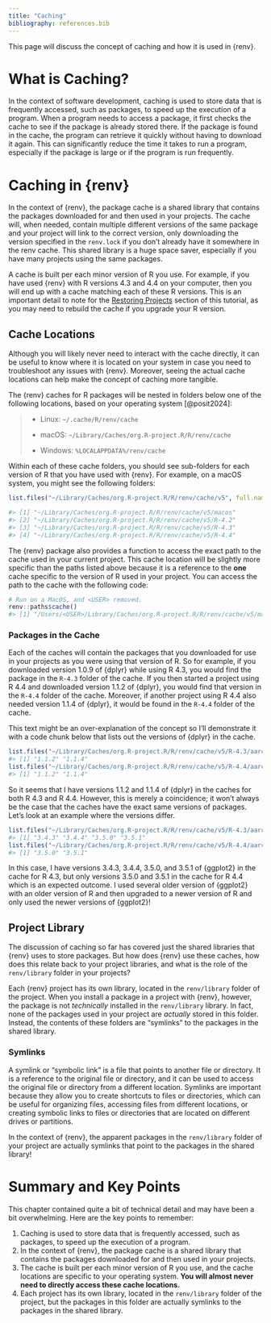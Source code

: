 ```yaml
---
title: "Caching"
bibliography: references.bib
---
```


This page will discuss the concept of caching and how it is used in {renv}.

<!-- -   briefly describe caching and the fact that there are shared libraries -->

<!-- -   discuss how {renv} uses caching -->

<!--     -   shared {renv} library for packages on local system -->

<!--     -   installation of packages, and checks for packages first in the shared library -->

<!--     -   "symlinks" to the shared library in `renv/library` -->

# What is Caching?

In the context of software development, caching is used to store data that is frequently accessed, such as packages, to speed up the execution of a program. When a program needs to access a package, it first checks the cache to see if the package is already stored there. If the package is found in the cache, the program can retrieve it quickly without having to download it again. This can significantly reduce the time it takes to run a program, especially if the package is large or if the program is run frequently.

# Caching in {renv}

In the context of {renv}, the package cache is a shared library that contains the packages downloaded for and then used in your projects. The cache will, when needed, contain multiple different versions of the same package and your project will link to the correct version, only downloading the version specified in the `renv.lock` if you don't already have it somewhere in the renv cache. This shared library is a huge space saver, especially if you have many projects using the same packages.

A cache is built per each minor version of R you use. For example, if you have used {renv} with R versions 4.3 and 4.4 on your computer, then you will end up with a cache matching each of these R versions. This is an important detail to note for the [Restoring Projects](restoring_a_project.html) section of this tutorial, as you may need to rebuild the cache if you upgrade your R version.

## Cache Locations

Although you will likely never need to interact with the cache directly, it can be useful to know where it is located on your system in case you need to troubleshoot any issues with {renv}. Moreover, seeing the actual cache locations can help make the concept of caching more tangible.

The {renv} caches for R packages will be nested in folders below one of the following locations, based on your operating system [@posit2024]:

> -   Linux: `~/.cache/R/renv/cache`
>
> -   macOS: `~/Library/Caches/org.R-project.R/R/renv/cache`
>
> -   Windows: `%LOCALAPPDATA%/renv/cache`

Within each of these cache folders, you should see sub-folders for each version of R that you have used with {renv}. For example, on a macOS system, you might see the following folders:

``` r
list.files("~/Library/Caches/org.R-project.R/R/renv/cache/v5", full.names = T)

#> [1] "~/Library/Caches/org.R-project.R/R/renv/cache/v5/macos"
#> [2] "~/Library/Caches/org.R-project.R/R/renv/cache/v5/R-4.2"
#> [3] "~/Library/Caches/org.R-project.R/R/renv/cache/v5/R-4.3"
#> [4] "~/Library/Caches/org.R-project.R/R/renv/cache/v5/R-4.4"
```

The {renv} package also provides a function to access the exact path to the cache used in your current project. This cache location will be slightly more specific than the paths listed above because it is a reference to the **one** cache specific to the version of R used in your project. You can access the path to the cache with the following code:

``` r
# Run on a MacOS, and <USER> removed. 
renv::paths$cache()
#> [1] "/Users/<USER>/Library/Caches/org.R-project.R/R/renv/cache/v5/macos/R-4.4/aarch64-apple-darwin20"
```

### Packages in the Cache

Each of the caches will contain the packages that you downloaded for use in your projects as you were using that version of R. So for example, if you downloaded version 1.0.9 of {dplyr} while using R 4.3, you would find the package in the `R-4.3` folder of the cache. If you then started a project using R 4.4 and downloaded version 1.1.2 of {dplyr}, you would find that version in the `R-4.4` folder of the cache. Moreover, if another project using R 4.4 also needed version 1.1.4 of {dplyr}, it would be found in the `R-4.4` folder of the cache.

This text might be an over-explanation of the concept so I'll demonstrate it with a code chunk below that lists out the versions of {dplyr} in the cache.

``` r
list.files("~/Library/Caches/org.R-project.R/R/renv/cache/v5/R-4.3/aarch64-apple-darwin20/dplyr")
#> [1] "1.1.2" "1.1.4"
list.files("~/Library/Caches/org.R-project.R/R/renv/cache/v5/R-4.4/aarch64-apple-darwin20/dplyr")
#> [1] "1.1.2" "1.1.4"
```

So it seems that I have versions 1.1.2 and 1.1.4 of {dplyr} in the caches for both R 4.3 and R 4.4. However, this is merely a coincidence; it won't always be the case that the caches have the exact same versions of packages. Let's look at an example where the versions differ.

``` r
list.files("~/Library/Caches/org.R-project.R/R/renv/cache/v5/R-4.3/aarch64-apple-darwin20/ggplot2")
#> [1] "3.4.3" "3.4.4" "3.5.0" "3.5.1"
list.files("~/Library/Caches/org.R-project.R/R/renv/cache/v5/R-4.4/aarch64-apple-darwin20/ggplot2")
#> [1] "3.5.0" "3.5.1"
```

In this case, I have versions 3.4.3, 3.4.4, 3.5.0, and 3.5.1 of {ggplot2} in the cache for R 4.3, but only versions 3.5.0 and 3.5.1 in the cache for R 4.4 which is an expected outcome. I used several older version of {ggplot2} with an older version of R and then upgraded to a newer version of R and only used the newer versions of {ggplot2}!

## Project Library

The discussion of caching so far has covered just the shared libraries that {renv} uses to store packages. But how does {renv} use these caches, how does this relate back to your project libraries, and what is the role of the `renv/library` folder in your projects?

Each {renv} project has its own library, located in the `renv/library` folder of the project. When you install a package in a project with {renv}, however, the package is not *technically* installed in the `renv/library` library. In fact, none of the packages used in your project are *actually* stored in this folder. Instead, the contents of these folders are "symlinks" to the packages in the shared library.

### Symlinks

A symlink or "symbolic link" is a file that points to another file or directory. It is a reference to the original file or directory, and it can be used to access the original file or directory from a different location. Symlinks are important because they allow you to create shortcuts to files or directories, which can be useful for organizing files, accessing files from different locations, or creating symbolic links to files or directories that are located on different drives or partitions.

In the context of {renv}, the apparent packages in the `renv/library` folder of your project are actually symlinks that point to the packages in the shared library!

# Summary and Key Points

This chapter contained quite a bit of technical detail and may have been a bit overwhelming. Here are the key points to remember:

1.  Caching is used to store data that is frequently accessed, such as packages, to speed up the execution of a program.
2.  In the context of {renv}, the package cache is a shared library that contains the packages downloaded for and then used in your projects.
3.  The cache is built per each minor version of R you use, and the cache locations are specific to your operating system. **You will almost never need to directly access these cache locations.**
4.  Each project has its own library, located in the `renv/library` folder of the project, but the packages in this folder are actually symlinks to the packages in the shared library.
